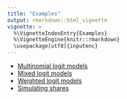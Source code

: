 ```yaml
---
title: "Examples"
output: rmarkdown::html_vignette
vignette: >
  %\VignetteIndexEntry{Examples}
  %\VignetteEngine{knitr::rmarkdown}
  \usepackage[utf8]{inputenc}
---
```


- [Multinomial logit models](mnl_models.html)
- [Mixed logit models](mxl_models.html)
- [Weighted logit models](weighted_models.html)
- [Simulating shares](simulations.html)
